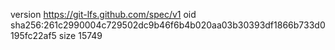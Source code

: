 version https://git-lfs.github.com/spec/v1
oid sha256:261c2990004c729502dc9b46f6b4b020aa03b30393df1866b733d0195fc22af5
size 15749
